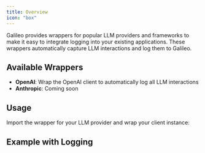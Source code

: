 ```yaml
---
title: Overview
icon: "box"
---
```



Galileo provides wrappers for popular LLM providers and frameworks to make it easy to integrate logging into your existing applications. These wrappers automatically capture LLM interactions and log them to Galileo.

## Available Wrappers

- **OpenAI**: Wrap the OpenAI client to automatically log all LLM interactions
- **Anthropic**: Coming soon

## Usage

Import the wrapper for your LLM provider and wrap your client instance:

<CodeGroup>
<SnippetOpenAISimple />
</CodeGroup>

## Example with Logging

<CodeGroup>
<SnippetOpenAIBasic />
</CodeGroup> 
